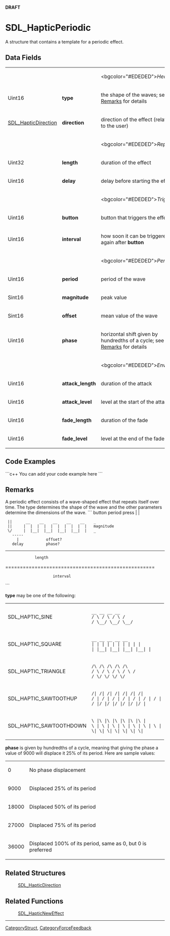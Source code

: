 <!-- pragma section-numbers off -->
<!-- pragma camelcase off -->
'''DRAFT'''

= SDL_HapticPeriodic =
A structure that contains a template for a periodic effect.


== Data Fields ==
{|
|
|
|<bgcolor="#EDEDED">''Header''
|-
|Uint16
|'''type'''
|the shape of the waves; <!-- one of the effects handled by this structure --> see [[#type|Remarks]] for details
|-
|[[SDL_HapticDirection]]
|'''direction'''
|direction of the effect (relative to the user)
|-
|
|
|<bgcolor="#EDEDED">''Replay''
|-
|Uint32
|'''length'''
|duration of the effect <!-- (is this the same as # of cycles? always in ms?) --> 
|-
|Uint16
|'''delay'''
|delay before starting the effect <!-- (ms?) --> 
|-
|
|
|<bgcolor="#EDEDED">''Trigger''
|-
|Uint16
|'''button'''
|button that triggers the effect
|-
|Uint16
|'''interval'''
|how soon it can be triggered again after '''button''' <!-- (ms?) (delay between individual waves or before the effect can be used again?) --> 
|-
|
|
|<bgcolor="#EDEDED">''Periodic''
|-
|Uint16
|'''period'''
|period of the wave <!-- (ms?) (like frequency, duration from start to start?) --> 
|-
|Sint16
|'''magnitude'''
|peak value <!-- (units?) (like amplitude?) --> 
|-
|Sint16
|'''offset'''
|mean value of the wave <!-- (what aspect of the wave is being offset from what other marker? Is this the distance between waves?) --> 
|-
|Uint16
|'''phase'''
|horizontal shift given by hundredths of a cycle; see [[#phase|Remarks]] for details <!-- (what is being shifted? Is this what creates the flat tops? What is the definition of a cycle, 1 sec?) --> 
|-
|
|
|<bgcolor="#EDEDED">''Envelope''
|-
|Uint16
|'''attack_length'''
|duration of the attack <!-- (ms?) --> 
|-
|Uint16
|'''attack_level'''
|level at the start of the attack <!-- (units?) --> 
|-
|Uint16
|'''fade_length'''
|duration of the fade <!-- (ms?) --> 
|-
|Uint16
|'''fade_level'''
|level at the end of the fade <!-- (units?) --> 
|}

== Code Examples ==
```c++
You can add your code example here
```

== Remarks ==
<!-- There are several typing and grammatical errors in this section of the header. May not require fixing but probably should at least be looked at. Changes from header have been made below. -->

<span id="type"></span>
A periodic effect consists of a wave-shaped effect that repeats itself over time. The type determines the shape of the wave and the other parameters determine the dimensions of the wave. 
```
button         period
press          |     |
  ||      __    __    __    __    __    _
  ||     |  |  |  |  |  |  |  |  |  |   magnitude
  \/     |  |__|  |__|  |__|  |__|  |   _
    -----
      |            offset?
    delay          phase?

-------------------------------------
              length
===================================================
                      interval
```
<!-- Does this structure warrant a simple .bmp diagram? Something that can use colors and such? -->

'''type''' may be one of the following:
{|
|SDL_HAPTIC_SINE
|<code>  __      __      __      __</code><br/><code> /  \    /  \    /  \    /</code><br/><code>/    \__/    \__/    \__/</code>
|-
|SDL_HAPTIC_SQUARE
|<code> __    __    __    __    __</code><br/><code>|  |  |  |  |  |  |  |  |  |</code><br/><code>|  |__|  |__|  |__|  |__|  |</code>
|-
|SDL_HAPTIC_TRIANGLE
|<code>  /\    /\    /\    /\    /\</code><br/><code> /  \  /  \  /  \  /  \  /</code><br/><code>/    \/    \/    \/    \/</code>
|-
|SDL_HAPTIC_SAWTOOTHUP
|<code>  /|  /|  /|  /|  /|  /|  /|</code><br/><code> / | / | / | / | / | / | / |</code><br/><code>/  |/  |/  |/  |/  |/  |/  |</code>
|-
|SDL_HAPTIC_SAWTOOTHDOWN
|<code>\  |\  |\  |\  |\  |\  |\  |</code><br/><code> \ | \ | \ | \ | \ | \ | \ |</code><br/><code>  \|  \|  \|  \|  \|  \|  \| </code>
|}

<span id="phase"></span>'''phase''' is given by hundredths of a cycle, meaning that giving the phase a value of 9000 will displace it 25% of its period. Here are sample values:
{|
|0
|No phase displacement
|-
|9000
|Displaced 25% of its period
|-
|18000
|Displaced 50% of its period
|-
|27000
|Displaced 75% of its period
|-
|36000
|Displaced 100% of its period, same as 0, but 0 is preferred
|}
<!-- This is not at all clear unless it is a common thing that a programmer would know.  Is phase describing the duration of an individual wave from start to finish or the duration from the start of one wave to the start of the next? -->

== Related Structures ==
:[[SDL_HapticDirection]]

== Related Functions ==
:[[SDL_HapticNewEffect]]

----
[[CategoryStruct]], [[CategoryForceFeedback]]
